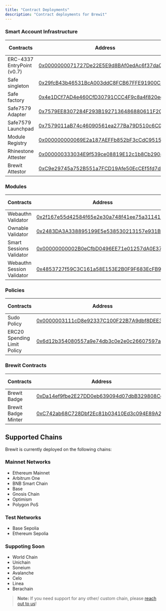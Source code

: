 ```yaml
---
title: "Contract Deployments"
description: "Contract deployments for Brewit"
---
```


### Smart Account Infrastructure
| Contracts | Address | Deployed By |
|-----------|----------|-------------|
| ERC-4337 EntryPoint (v0.7) | [0x0000000071727De22E5E9d8BAf0edAc6f37da032](https://contractscan.xyz/contract/0x0000000071727De22E5E9d8BAf0edAc6f37da032) | [EF ERC-4337](https://www.erc4337.io) |
| Safe singleton | [0x29fcB43b46531BcA003ddC8FCB67FFE91900C762](https://contractscan.xyz/contract/0x29fcB43b46531BcA003ddC8FCB67FFE91900C762) | [Safe](https://safe.global) |
| Safe factory | [0x4e1DCf7AD4e460CfD30791CCC4F9c8a4f820ec67](https://contractscan.xyz/contract/0x4e1DCf7AD4e460CfD30791CCC4F9c8a4f820ec67) | [Safe](https://safe.global) |
| Safe7579 Adapter | [0x7579EE8307284F293B1927136486880611F20002](https://contractscan.xyz/contract/0x7579EE8307284F293B1927136486880611F20002) | [Rhinestone](https://www.rhinestone.wtf) |
| Safe7579 Launchpad | [0x7579011aB74c46090561ea277Ba79D510c6C00ff](https://contractscan.xyz/contract/0x7579011aB74c46090561ea277Ba79D510c6C00ff) | [Rhinestone](https://www.rhinestone.wtf) |
| Module Registry | [0x000000000069E2a187AEFFb852bF3cCdC95151B2](https://contractscan.xyz/contract/0x000000000069E2a187AEFFb852bF3cCdC95151B2) | [Rhinestone](https://www.rhinestone.wtf)    |
| Rhinestone Attester | [0x000000333034E9f539ce08819E12c1b8Cb29084d](https://contractscan.xyz/contract/0x000000333034E9f539ce08819E12c1b8Cb29084d) | [Rhinestone](https://www.rhinestone.wtf) |
| Brewit Attestor | [0xC9e29745a752B551a7FCD19Afe50EcCEf5fd7d02](https://contractscan.xyz/contract/0xC9e29745a752B551a7FCD19Afe50EcCEf5fd7d02) | [Brewit](https://www.brewit.money) |

### Modules
| Contracts | Address | Deployed By |
|-----------|----------|-------------|
| Webauthn Validator | [0x2f167e55d42584f65e2e30a748f41ee75a311414](https://contractscan.xyz/contract/0x2f167e55d42584f65e2e30a748f41ee75a311414) | [Rhinestone](https://www.rhinestone.wtf) |
| Ownable Validator | [0x2483DA3A338895199E5e538530213157e931Bf06](https://contractscan.xyz/contract/0x2483DA3A338895199E5e538530213157e931Bf06) | [Rhinestone](https://www.rhinestone.wtf) |
| Smart Sessions Validator | [0x00000000002B0eCfbD0496EE71e01257dA0E37DE](https://contractscan.xyz/contract/0x00000000002B0eCfbD0496EE71e01257dA0E37DE) | [Rhinestone](https://www.rhinestone.wtf) |
| Webauthn Session Validator | [0x4853727f59C3C161a58E153E2B0F9F683EcFB9Df](https://contractscan.xyz/contract/0x4853727f59C3C161a58E153E2B0F9F683EcFB9Df) | [Brewit](https://brewit.money) |

### Policies
| Contracts | Address | Deployed By |
|-----------|----------|-------------|
| Sudo Policy | [0x0000003111cD8e92337C100F22B7A9dbf8DEE301](https://contractscan.xyz/contract/0x0000003111cD8e92337C100F22B7A9dbf8DEE301) | [Rhinestone](https://www.rhinestone.wtf) |
| ERC20 Spending Limit Policy | [0x6d12b354080557a9e74db3c0e2e0c26607597a08](https://contractscan.xyz/contract/0x6d12b354080557a9e74db3c0e2e0c26607597a08) | [Brewit](https://brewit.money) |

### Brewit Contracts
| Contracts | Address | Deployed By |
|-----------|----------|-------------|
| Brewit Badge | [0xDa14ef9fbe2E27DD0eb639094d07dbB329808Cd4](https://contractscan.xyz/contract/0xDa14ef9fbe2E27DD0eb639094d07dbB329808Cd4) | [Brewit](https://brewit.money) |
| Brewit Badge Minter | [0xC742ab68C728Dbf2Ec81b03410Ed3c094E89A2Af](https://contractscan.xyz/contract/0xC742ab68C728Dbf2Ec81b03410Ed3c094E89A2Af) | [Brewit](https://brewit.money) |

## Supported Chains

Brewit is currently deployed on the following chains:

### Mainnet Networks
- Ethereum Mainnet
- Arbitrum One
- BNB Smart Chain
- Base
- Gnosis Chain
- Optimism
- Polygon PoS


### Test Networks
- Base Sepolia
- Ethereum Sepolia


### Suppoting Soon
- World Chain
- Unichain
- Soneium
- Avalanche
- Celo
- Linea
- Berachain

> **Note:** If you need support for any other/ custom chain, please [reach out to us](https://t.me/brewitmoney/24)!

